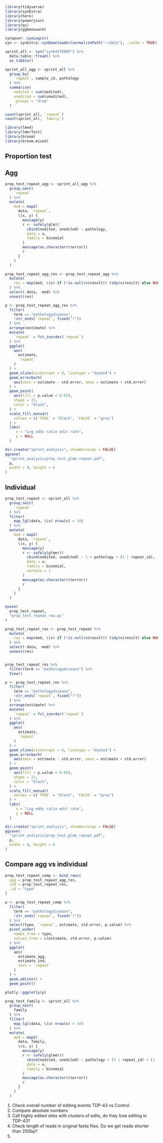 

```r
library(tidyverse)
library(synExtra)
library(here)
library(powerjoin)
library(qs)
library(ggbeeswarm)

synapser::synLogin()
syn <- synExtra::synDownloader(normalizePath("~/data"), .cache = TRUE)
```


```r
sprint_all <- syn("syn64376905") %>%
  data.table::fread() %>%
  as_tibble()

```


```r
sprint_all_agg <- sprint_all %>%
  group_by(
    `repeat`, sample_id, pathology
  ) %>%
  summarise(
    nedited = sum(nedited),
    unedited = sum(unedited),
    .groups = "drop"
  )


```


```r
count(sprint_all, `repeat`)
count(sprint_all, `family`)
```

```r
library(lme4)
library(lmerTest)
library(broom)
library(broom.mixed)
```

## Proportion test

## Agg

```r
prop_test_repeat_agg <- sprint_all_agg %>%
  group_nest(
    `repeat`
  ) %>%
  mutate(
    mod = map2(
      data, `repeat`,
      \(x, y) {
        message(y)
        r <- safely(glm)(
          cbind(nedited, unedited) ~ pathology,
          data = x,
          family = binomial
        )
        message(as.character(r$error))
        r
      }
    )
  )

prop_test_repeat_agg_res <- prop_test_repeat_agg %>%
  mutate(
    res = map(mod, \(x) if (!is.null(x$result)) tidy(x$result) else NULL)
  ) %>%
  select(-data, -mod) %>%
  unnest(res)

```

```r
p <- prop_test_repeat_agg_res %>%
  filter(
    term == "pathologydisease",
    !str_ends(`repeat`, fixed("?"))
  ) %>%
  arrange(estimate) %>%
  mutate(
    `repeat` = fct_inorder(`repeat`)
  ) %>%
  ggplot(
    aes(
      estimate,
      `repeat`
    )
  ) +
  geom_vline(xintercept = 0, linetype = "dashed") +
  geom_errorbarh(
    aes(xmin = estimate - std.error, xmax = estimate + std.error)
  ) +
  geom_point(
    aes(fill = p.value < 0.05),
    shape = 21,
    color = "black",
  ) +
  scale_fill_manual(
    values = c(`TRUE` = "black", `FALSE` = "grey")
  ) +
  labs(
     x = "Log odds ratio edit rate",
     y = NULL
  )

dir.create("sprint_analysis", showWarnings = FALSE)
ggsave(
  "sprint_analysis/prop_test_glmm_repeat.pdf",
  p,
  width = 8, height = 6
)

```


## Individual

```r

prop_test_repeat <- sprint_all %>%
  group_nest(
    `repeat`
  ) %>%
  filter(
    map_lgl(data, \(x) nrow(x) > 10)
  ) %>%
  mutate(
    mod = map2(
      data, `repeat`,
      \(x, y) {
        message(y)
        r <- safely(glmer)(
          cbind(nedited, unedited) ~ 1 + pathology + (1 | repeat_id),
          data = x,
          family = binomial,
          verbose = 1
        )
        message(as.character(r$error))
        r
      }
    )
  )

qsave(
  prop_test_repeat,
  "prop_test_repeat_raw.qs"
)
```


```r
prop_test_repeat_res <- prop_test_repeat %>%
  mutate(
    res = map(mod, \(x) if (!is.null(x$result)) tidy(x$result) else NULL)
  ) %>%
  select(-data, -mod) %>%
  unnest(res)


prop_test_repeat_res %>%
  filter(term == "pathologydisease") %>%
  View()
```

```r
p <- prop_test_repeat_res %>%
  filter(
    term == "pathologydisease",
    !str_ends(`repeat`, fixed("?"))
  ) %>%
  arrange(estimate) %>%
  mutate(
    `repeat` = fct_inorder(`repeat`)
  ) %>%
  ggplot(
    aes(
      estimate,
      `repeat`
    )
  ) +
  geom_vline(xintercept = 0, linetype = "dashed") +
  geom_errorbarh(
    aes(xmin = estimate - std.error, xmax = estimate + std.error)
  ) +
  geom_point(
    aes(fill = p.value < 0.05),
    shape = 21,
    color = "black",
  ) +
  scale_fill_manual(
    values = c(`TRUE` = "black", `FALSE` = "grey")
  ) +
  labs(
     x = "Log odds ratio edit rate",
     y = NULL
  )

dir.create("sprint_analysis", showWarnings = FALSE)
ggsave(
  "sprint_analysis/prop_test_glmm_repeat.pdf",
  p,
  width = 8, height = 6
)
 ```

## Compare agg vs individual

```r
prop_test_repeat_comp <- bind_rows(
  agg = prop_test_repeat_agg_res,
  ind = prop_test_repeat_res,
  .id = "type"
)

p <- prop_test_repeat_comp %>%
  filter(
    term == "pathologydisease",
    !str_ends(`repeat`, fixed("?"))
  ) %>%
  select(type, `repeat`, estimate, std.error, p.value) %>%
  pivot_wider(
    names_from = type,
    values_from = c(estimate, std.error, p.value)
  ) %>%
  ggplot(
    aes(
      estimate_agg,
      estimate_ind,
      text = `repeat`
    )
  ) +
  geom_abline() +
  geom_point()

plotly::ggplotly(p)
```


```r
prop_test_family <- sprint_all %>%
  group_nest(
    family
  ) %>%
  filter(
    map_lgl(data, \(x) nrow(x) > 10)
  ) %>%
  mutate(
    mod = map2(
      data, family,
      \(x, y) {
        message(y)
        r <- safely(glmer)(
          cbind(nedited, unedited) ~ pathology + (1 | repeat_id) + (1 | sample_id),
          data = x,
          family = binomial
        )
        message(as.character(r$error))
        r
      }
    )
  )

```


1. Check overall number of editing events TDP-43 vs Control
2. Compare absolute numbers
3. Call highly edited sites with clusters of edits, do they lose editing in TDP-43?
4. Check length of reads in original fastq files. Do we get reads shorter than 250bp?
5.
